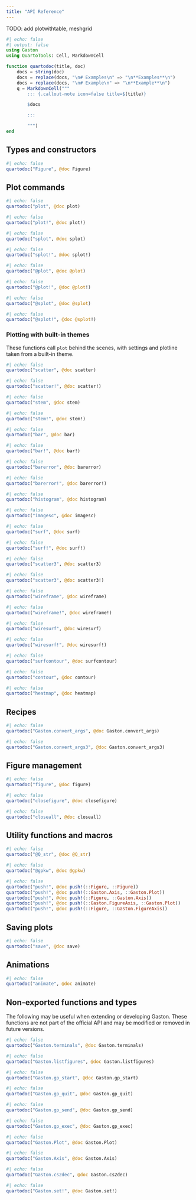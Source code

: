 ```yaml
---
title: "API Reference"
---
```


TODO: add plotwithtable, meshgrid

```julia
#| echo: false
#| output: false
using Gaston
using QuartoTools: Cell, MarkdownCell

function quartodoc(title, doc)
    docs = string(doc)
    docs = replace(docs, "\n# Examples\n" => "\n**Examples**\n")
    docs = replace(docs, "\n# Example\n" => "\n**Example**\n")
    q = MarkdownCell("""
        ::: {.callout-note icon=false title=$(title)}

        $docs

        :::

        """)
end
```

## Types and constructors

```julia
#| echo: false
quartodoc("Figure", @doc Figure)
```

## Plot commands

```julia
#| echo: false
quartodoc("plot", @doc plot)
```

```julia
#| echo: false
quartodoc("plot!", @doc plot!)
```

```julia
#| echo: false
quartodoc("splot", @doc splot)
```

```julia
#| echo: false
quartodoc("splot!", @doc splot!)
```

```julia
#| echo: false
quartodoc("@plot", @doc @plot)
```

```julia
#| echo: false
quartodoc("@plot!", @doc @plot!)
```

```julia
#| echo: false
quartodoc("@splot", @doc @splot)
```

```julia
#| echo: false
quartodoc("@splot!", @doc @splot!)
```

### Plotting with built-in themes

These functions call `plot` behind the scenes, with settings and plotline taken
from a built-in theme.

```julia
#| echo: false
quartodoc("scatter", @doc scatter)
```

```julia
#| echo: false
quartodoc("scatter!", @doc scatter!)
```

```julia
#| echo: false
quartodoc("stem", @doc stem)
```

```julia
#| echo: false
quartodoc("stem!", @doc stem!)
```

```julia
#| echo: false
quartodoc("bar", @doc bar)
```

```julia
#| echo: false
quartodoc("bar!", @doc bar!)
```

```julia
#| echo: false
quartodoc("barerror", @doc barerror)
```

```julia
#| echo: false
quartodoc("barerror!", @doc barerror!)
```

```julia
#| echo: false
quartodoc("histogram", @doc histogram)
```

```julia
#| echo: false
quartodoc("imagesc", @doc imagesc)
```

```julia
#| echo: false
quartodoc("surf", @doc surf)
```

```julia
#| echo: false
quartodoc("surf!", @doc surf!)
```

```julia
#| echo: false
quartodoc("scatter3", @doc scatter3)
```

```julia
#| echo: false
quartodoc("scatter3", @doc scatter3!)
```

```julia
#| echo: false
quartodoc("wireframe", @doc wireframe)
```

```julia
#| echo: false
quartodoc("wireframe!", @doc wireframe!)
```

```julia
#| echo: false
quartodoc("wiresurf", @doc wiresurf)
```

```julia
#| echo: false
quartodoc("wiresurf!", @doc wiresurf!)
```

```julia
#| echo: false
quartodoc("surfcontour", @doc surfcontour)
```

```julia
#| echo: false
quartodoc("contour", @doc contour)
```

```julia
#| echo: false
quartodoc("heatmap", @doc heatmap)
```

## Recipes

```julia
#| echo: false
quartodoc("Gaston.convert_args", @doc Gaston.convert_args)
```

```julia
#| echo: false
quartodoc("Gaston.convert_args3", @doc Gaston.convert_args3)
```

## Figure management

```julia
#| echo: false
quartodoc("figure", @doc figure)
```

```julia
#| echo: false
quartodoc("closefigure", @doc closefigure)
```

```julia
#| echo: false
quartodoc("closeall", @doc closeall)
```

## Utility functions and macros

```julia
#| echo: false
quartodoc("@Q_str", @doc @Q_str)
```

```julia
#| echo: false
quartodoc("@gpkw", @doc @gpkw)
```

```julia
#| echo: false
quartodoc("push!", @doc push!(::Figure, ::Figure))
quartodoc("push!", @doc push!(::Gaston.Axis, ::Gaston.Plot))
quartodoc("push!", @doc push!(::Figure, ::Gaston.Axis))
quartodoc("push!", @doc push!(::Gaston.FigureAxis, ::Gaston.Plot))
quartodoc("push!", @doc push!(::Figure, ::Gaston.FigureAxis))
```

## Saving plots

```julia
#| echo: false
quartodoc("save", @doc save)
```

## Animations

```julia
#| echo: false
quartodoc("animate", @doc animate)
```

## Non-exported functions and types

The following may be useful when extending or developing Gaston. These functions
are not part of the official API and may be modified or removed in future versions.

```julia
#| echo: false
quartodoc("Gaston.terminals", @doc Gaston.terminals)
```

```julia
#| echo: false
quartodoc("Gaston.listfigures", @doc Gaston.listfigures)
```

```julia
#| echo: false
quartodoc("Gaston.gp_start", @doc Gaston.gp_start)
```

```julia
#| echo: false
quartodoc("Gaston.gp_quit", @doc Gaston.gp_quit)
```

```julia
#| echo: false
quartodoc("Gaston.gp_send", @doc Gaston.gp_send)
```

```julia
#| echo: false
quartodoc("Gaston.gp_exec", @doc Gaston.gp_exec)
```

```julia
#| echo: false
quartodoc("Gaston.Plot", @doc Gaston.Plot)
```

```julia
#| echo: false
quartodoc("Gaston.Axis", @doc Gaston.Axis)
```

```julia
#| echo: false
quartodoc("Gaston.cs2dec", @doc Gaston.cs2dec)
```

```julia
#| echo: false
quartodoc("Gaston.set!", @doc Gaston.set!)
```

